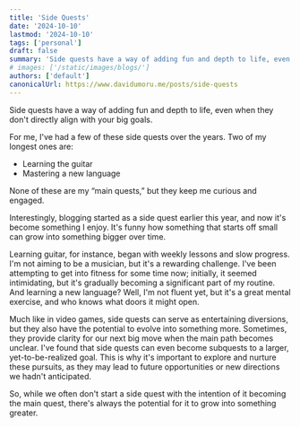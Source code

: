 ```yaml
---
title: 'Side Quests'
date: '2024-10-10'
lastmod: '2024-10-10'
tags: ['personal']
draft: false
summary: 'Side quests have a way of adding fun and depth to life, even when they don’t directly align with your big goals.'
# images: ['/static/images/blogs/']
authors: ['default']
canonicalUrl: https://www.davidumoru.me/posts/side-quests
---
```


Side quests have a way of adding fun and depth to life, even when they don't directly align with your big goals. 

For me, I've had a few of these side quests over the years. Two of my longest ones are:

- Learning the guitar
- Mastering a new language

None of these are my “main quests,” but they keep me curious and engaged.

Interestingly, blogging started as a side quest earlier this year, and now it's become something I enjoy. 
It's funny how something that starts off small can grow into something bigger over time.

Learning guitar, for instance, began with weekly lessons and slow progress. I'm not aiming to be a musician, but it's a rewarding challenge.
I've been attempting to get into fitness for some time now; initially, it seemed intimidating, but it's gradually becoming a significant part of my routine.
And learning a new language? Well, I'm not fluent yet, but it's a great mental exercise, and who knows what doors it might open.

Much like in video games, side quests can serve as entertaining diversions, but they also have the potential to evolve into something more.
Sometimes, they provide clarity for our next big move when the main path becomes unclear. I've found that side quests can even become subquests to a larger,
yet-to-be-realized goal. This is why it's important to explore and nurture these pursuits, as they may lead to future opportunities or new directions we hadn't anticipated.

So, while we often don't start a side quest with the intention of it becoming the main quest, there's always the potential for it to grow into something greater.
